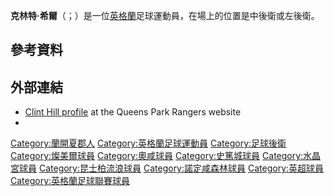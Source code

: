 '''克林特·希爾'''（{{lang-en|Clint Hill}}；{{bd|1978年|10月19日}}）是一位[[英格蘭|英格蘭]]足球運動員，在場上的位置是中後衛或左後衛。

==參考資料==
{{Reflist}}

==外部連結==
{{commons category|Clint Hill (footballer)}}
*[http://www.qpr.co.uk/team/player-profile/index.aspx?playerid=33148&tcmuri=17585 Clint Hill profile] {{Wayback|url=http://www.qpr.co.uk/team/player-profile/index.aspx?playerid=33148&tcmuri=17585 |date=20160304082426 }} at the Queens Park Rangers website
*{{soccerbase|id=10720}}

{{DEFAULTSORT:Hill, Clint}}
[[Category:蘭開夏郡人|Category:蘭開夏郡人]]
[[Category:英格蘭足球運動員|Category:英格蘭足球運動員]]
[[Category:足球後衛|Category:足球後衛]]
[[Category:燦美爾球員|Category:燦美爾球員]]
[[Category:奧咸球員|Category:奧咸球員]]
[[Category:史篤城球員|Category:史篤城球員]]
[[Category:水晶宮球員|Category:水晶宮球員]]
[[Category:昆士柏流浪球員|Category:昆士柏流浪球員]]
[[Category:諾定咸森林球員|Category:諾定咸森林球員]]
[[Category:英超球員|Category:英超球員]]
[[Category:英格蘭足球聯賽球員|Category:英格蘭足球聯賽球員]]